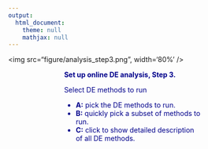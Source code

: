 ```yaml
---
output:
  html_document:
    theme: null
    mathjax: null
---
```


<div align='center'>
<img src="figure/analysis_step3.png", width='80%' />
</div>
<div style="color:darkblue; padding:0 3cm">
**Set up online DE analysis, Step 3.**

Select DE methods to run

  - **A:** pick the DE methods to run.
  - **B:** quickly pick a subset of methods to run.
  - **C:** click to show detailed description of all DE methods. 
</div>
